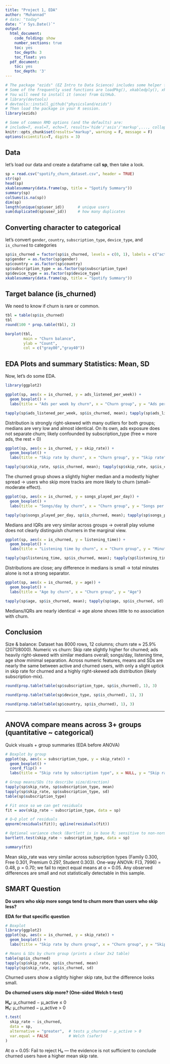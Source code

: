 ```yaml
---
title: "Project 1, EDA"
author: "Muhannad"
# date: "today"
date: "`r Sys.Date()`"
output:
  html_document:
    code_folding: show
    number_sections: true
    toc: yes
    toc_depth: 3
    toc_float: yes
  pdf_document:
    toc: yes
    toc_depth: '3'
---
```



```r
# The package "ezids" (EZ Intro to Data Science) includes some helper functions we developed for the course. 
# Some of the frequently used functions are loadPkg(), xkabledply(), xkablesummary(), uzscale(), etc.
# You will need to install it (once) from GitHub.
# library(devtools)
# devtools::install_github("physicsland/ezids")
# Then load the package in your R session.
library(ezids)
```

```r
# Some of common RMD options (and the defaults) are: 
# include=T, eval=T, echo=T, results='hide'/'asis'/'markup',..., collapse=F, warning=T, message=T, error=T, cache=T, fig.width=6, fig.height=4, fig.dim=c(6,4) #inches, fig.align='left'/'center','right', 
knitr::opts_chunk$set(results="markup", warning = F, message = F)
options(scientific=T, digits = 3) 
```

## Data

let's load our data and create a dataframe call **sp**, then take a look.

```r
sp = read.csv("spotify_churn_dataset.csv", header = TRUE)
str(sp)
head(sp)
xkablesummary(data.frame(sp, title = "Spotify Summary"))
summary(sp)
colSums(is.na(sp))
dim(sp)
length(unique(sp$user_id))      # unique users
sum(duplicated(sp$user_id))     # how many duplicates
```

## Converting character to categorical

let's convert `gender`, `country`, `subscription_type`, `device_type`, and `is_churned` to categories
```r
sp$is_churned = factor(sp$is_churned, levels = c(0, 1), labels = c("active", "churned"))
sp$gender = as.factor(sp$gender)
sp$country = as.factor(sp$country)
sp$subscription_type = as.factor(sp$subscription_type)
sp$device_type = as.factor(sp$device_type)
xkablesummary(data.frame(sp, title = "Spotify Summary"))
```

## Target balance (is_churned)

We need to know if churn is rare or common.

```r
tbl = table(sp$is_churned)
tbl
round(100 * prop.table(tbl), 2)
```
```r
barplot(tbl,
        main = "Churn balance",
        ylab = "Count",
        col = c("gray80","gray40"))
```


## EDA Plots and summary Statistics: Mean, SD

Now, let's do some EDA.

```r
library(ggplot2)

ggplot(sp, aes(x = is_churned, y = ads_listened_per_week)) +
  geom_boxplot() +
  labs(title = "Ads per week by churn", x = "Churn group", y = "Ads per week")

tapply(sp$ads_listened_per_week, sp$is_churned, mean); tapply(sp$ads_listened_per_week, sp$is_churned, sd)
```
Distribution is strongly right-skewed with many outliers for both groups; medians are very low and almost identical. On its own, ads exposure does not separate churn; likely confounded by subscription_type (free ≈ more ads, the rest = 0)


```r
ggplot(sp, aes(x = is_churned, y = skip_rate)) +
  geom_boxplot() +
  labs(title = "Skip rate by churn", x = "Churn group", y = "Skip rate")

tapply(sp$skip_rate, sp$is_churned, mean); tapply(sp$skip_rate, sp$is_churned, sd)
```
The churned group shows a slightly higher median and a modestly higher spread → users who skip more tracks are more likely to churn (small–moderate effect).

```r
ggplot(sp, aes(x = is_churned, y = songs_played_per_day)) +
  geom_boxplot() +
  labs(title = "Songs/day by churn", x = "Churn group", y = "Songs per day")

tapply(sp$songs_played_per_day, sp$is_churned, mean); tapply(sp$songs_played_per_day, sp$is_churned, sd)

```
Medians and IQRs are very similar across groups → overall play volume does not clearly distinguish churners in the marginal view.

```r
ggplot(sp, aes(x = is_churned, y = listening_time)) +
  geom_boxplot() +
  labs(title = "Listening time by churn", x = "Churn group", y = "Minutes")

tapply(sp$listening_time, sp$is_churned, mean); tapply(sp$listening_time, sp$is_churned, sd)
```
Distributions are close; any difference in medians is small → total minutes alone is not a strong separator.

```r
ggplot(sp, aes(x = is_churned, y = age)) +
  geom_boxplot() +
  labs(title = "Age by churn", x = "Churn group", y = "Age")

tapply(sp$age, sp$is_churned, mean); tapply(sp$age, sp$is_churned, sd)

```
Medians/IQRs are nearly identical → age alone shows little to no association with churn.

## Conclusion
Size & balance: Dataset has 8000 rows, 12 columns; churn rate ≈ 25.9% (2071/8000).
Numeric vs churn: Skip rate slightly higher for churned; ads heavily right-skewed with similar medians overall; songs/day, listening time, age show minimal separation.
Across numeric features, means and SDs are nearly the same between active and churned users, with only a slight uptick in skip rate for churned and a highly right-skewed ads distribution (likely subscription-mix).

```r
round(prop.table(table(sp$subscription_type, sp$is_churned), 1), 3)
```
```r
round(prop.table(table(sp$device_type, sp$is_churned), 1), 3)
```
```r
round(prop.table(table(sp$country, sp$is_churned), 1), 3)
```
-----------
## ANOVA compare means across 3+ groups (quantitative ~ categorical)

Quick visuals + group summaries (EDA before ANOVA)

```r

# Boxplot by group
ggplot(sp, aes(x = subscription_type, y = skip_rate)) +
  geom_boxplot() +
  coord_flip() +
  labs(title = "Skip rate by subscription type", x = NULL, y = "Skip rate")

# Group means/SDs (to describe size/direction)
tapply(sp$skip_rate, sp$subscription_type, mean)
tapply(sp$skip_rate, sp$subscription_type, sd)
table(sp$subscription_type)
```

```r
# Fit once so we can get residuals
fit = aov(skip_rate ~ subscription_type, data = sp)

# Q–Q plot of residuals
qqnorm(residuals(fit)); qqline(residuals(fit))

# Optional variance check (Bartlett is in base R; sensitive to non-normality)
bartlett.test(skip_rate ~ subscription_type, data = sp)

```
```r
summary(fit)
```
Mean skip_rate was very similar across subscription types (Family 0.300, Free 0.301, Premium 0.297, Student 0.303). One-way ANOVA: F(3, 7996) = 0.48, p = 0.70; we fail to reject equal means at α = 0.05. Any observed differences are small and not statistically detectable in this sample.




## SMART Question

**Do users who skip more songs tend to churn more than users who skip less?**

**EDA for that specific question**

```r
# Boxplot
library(ggplot2)
ggplot(sp, aes(x = is_churned, y = skip_rate)) +
  geom_boxplot() +
  labs(title = "Skip rate by churn group", x = "Churn group", y = "Skip rate")
```

```r
# Means & SDs by churn group (prints a clear 2x2 table)
table(sp$is_churned)
tapply(sp$skip_rate, sp$is_churned, mean)
tapply(sp$skip_rate, sp$is_churned, sd)
```
Churned users show a slightly higher skip rate, but the difference looks small.

**Do churned users skip more? (One-sided Welch t-test)**

**H₀:** μ_churned − μ_active ≤ 0  
**H₁:** μ_churned − μ_active > 0

```r
t.test(
  skip_rate ~ is_churned,
  data = sp,
  alternative = "greater",  # tests μ_churned − μ_active > 0
  var.equal = FALSE         # Welch (safer)
)

```
At α = 0.05: Fail to reject H₀ — the evidence is not sufficient to conclude churned users have a higher mean skip rate.